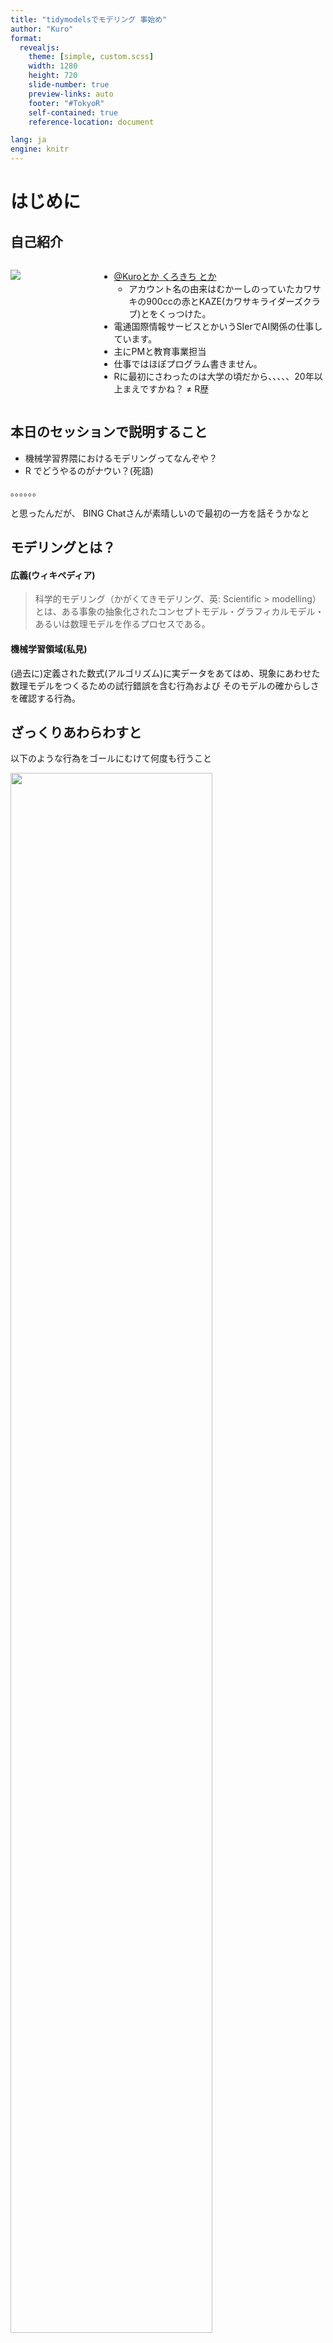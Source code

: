 ```yaml
---
title: "tidymodelsでモデリング 事始め"
author: "Kuro"
format: 
  revealjs:
    theme: [simple, custom.scss]
    width: 1280
    height: 720
    slide-number: true
    preview-links: auto
    footer: "#TokyoR"
    self-contained: true
    reference-location: document

lang: ja
engine: knitr
---
```


# はじめに

## 自己紹介

::: columns
::: {.column width="25%"}
![](./181120_8091.jpg)
:::

::: {.column width="75%"}
-   [\@Kuroとか くろきち とか](https://twitter.com/akaikaze_)
    -   アカウント名の由来はむかーしのっていたカワサキの900ccの赤とKAZE(カワサキライダーズクラブ)とをくっつけた。
-   電通国際情報サービスとかいうSIerでAI関係の仕事しています。
-   主にPMと教育事業担当
-   仕事ではほぼプログラム書きません。
-   Rに最初にさわったのは大学の頃だから、、、、、20年以上まえですかね？ ≠ R歴
:::
:::

## 本日のセッションで説明すること

-   機械学習界隈におけるモデリングってなんぞや？
-   R でどうやるのがナウい？(死語)

。。。。。。

と思ったんだが、 BING Chatさんが素晴しいので最初の一方を話そうかなと

## モデリングとは？

#### 広義(ウィキペディア)

> 科学的モデリング（かがくてきモデリング、英: Scientific \> modelling）とは、ある事象の抽象化されたコンセプトモデル・グラフィカルモデル・あるいは数理モデルを作るプロセスである。

#### 機械学習領域(私見)

(過去に)定義された数式(アルゴリズム)に実データをあてはめ、現象にあわせた数理モデルをつくるための試行錯誤を含む行為および そのモデルの確からしさを確認する行為。

## ざっくりあわらわすと

以下のような行為をゴールにむけて何度も行うこと

![](./%E6%A6%82%E5%BF%B5modeling.drawio.svg){fig-align="center" width="80%"}

## 参考 : データ分析のワークフロー

Wickham and Grolemund(2016) より作成

![](./t.drawio.svg){fig-align="center"}

## モデリング内で沢山のタスクをこなしながら目的を達成していく必要がある {auto-animate=true}

### モデリングで実施するタスク(例)

1)  モデルの選択
    -   複数モデル適用と評価\
        ランダムフォレスト Lasso ニューラルネットワーク
    -   タスク設定\
        回帰でやるのか？　分類でいくのか？
    -   ハイパーパラメータチューニング(初期設定値みたいなもの)
2)  評価の決定
    -   複数指標の検討\
        RMSEが良いのか？RMSLEがよいのか？
    -   汎用性能検討\
        過学習していないか？
    -   過去のモデルと比較の比較
    -   サンプリング方法\
        クロスバリデーションする？

## モデリング内で沢山のタスクをこなしながら目的を達成していく必要がある {auto-animate=true  visibility="uncounted"}

### モデリングで実施するタスク(例)
3)  データの処置
    -   特徴量エンジニアリング
    -   欠損値対応等\
        欠損は削除する？補完する？

等々

::: aside
もう少し詳細に学びたい場合は瓜生さんのスライドが非常によくまとまっていますので一読をお勧めします。 瓜生さんありがとう！！

[tidymodelsで覚えるRでのモデル構築と運用 / tidymodels2020 - Speaker Deck](https://speakerdeck.com/s_uryu/tidymodels2020)
:::

## Rにおけるモデリングの課題 {visibility="hidden"}

### タスクを横断的に実行できるものがない。

各パッケージはパッケージの目的の範囲しかあつかっていない。\
例)

| タスク           | パッケージ    |
|------------------|---------------|
| サンプリング     | rsample|
| モデル           | ranger        |
| パラメータサーチ | caret or 自作 |

### パッケージ毎にインターフェースが違う


例)ランダムフォレスト系

+---------------+-----------------+---------------+------------------------+
| パッケージ    | 決定木に与える\ | 作成する\     | ノード中の\            |
|               | 特徴量数        | 決定木の数    | 最小サンプルの数       |
+:=============:+:===============:+:=============:+:======================:+
| ranger        | mtry            | num.trees     | min.node.size          |
+---------------+-----------------+---------------+------------------------+
| randomForest  | mtry            | ntree         | nodesize               |
+---------------+-----------------+---------------+------------------------+
| Rborist       | nSamp           | nTree         | minNode                |
+---------------+-----------------+---------------+------------------------+
| sparlyr       | mtry            | num.trees     | min_instances_per_node |
+---------------+-----------------+---------------+------------------------+


## tidymodels
モデリングにかかわる各種のタスクを統一的にできるよう各種のパッケージを包含しつかいやすくしたもの。\

まずこれいれておけば、大体解決できると思えば良い。 ^[アルゴリズムについては数が多いので別にインストールは必要]

::: columns
::: {.column width="50%"}
```
─── tidymodels 1.0.0 ──
✔ broom        1.0.4     ✔ recipes      1.0.5
✔ dials        1.1.0     ✔ rsample      1.1.1
✔ dplyr        1.1.1     ✔ tibble       3.2.1
✔ ggplot2      3.4.1     ✔ tidyr        1.3.0
✔ infer        1.0.4     ✔ tune         1.0.1
✔ modeldata    1.1.0     ✔ workflows    1.1.3
✔ parsnip      1.0.4     ✔ workflowsets 1.0.0
✔ purrr        1.0.1     ✔ yardstick    1.1.0
✔ broom        1.0.4     ✔ recipes      1.0.5
✔ dials        1.1.0     ✔ rsample      1.1.1
✔ dplyr        1.1.1     ✔ tibble       3.2.1
✔ ggplot2      3.4.1     ✔ tidyr        1.3.0
✔ infer        1.0.4     ✔ tune         1.0.1
✔ modeldata    1.1.0     ✔ workflows    1.1.3
✔ parsnip      1.0.4     ✔ workflowsets 1.0.0
✔ purrr        1.0.1     ✔ yardstick    1.1.0
```

::: 
::: {.column width="50%"}
タスクと包含パッケージとの関係例

| タスク           | パッケージ    |
|------------------|---------------|
| サンプリング     | rsample|
| 前処理           | dplyr purrr tidyr        |
| パラメータサーチ | tune dials |
| モデルの性能評価 | yardstick |
| 可視化           | ggplot2 |
::: 
::: 

::: aside
わたしも全てのパッケージを理解しているわけではない。
::: 

## 今日覚えてもらうこと

tydymodelsをつかって以下の3つについてちょっとわかってもらいます。

1. モデリングまでの一連の流れ(コードベース)
1. サンプリング
1. モデル適用
1. 評価

::: aside
※他の方のセッションで、tidyverseをつかったデータ整理はなんとなーくわかっている状態を想定してます。
::: 

## モデリングまでの一連の流れ(コードベース) {.scrollable}
```r
#| code-line-numbers: "|17-21|23-30|32-36"
# ライブラリの読み込み
library(tidyverse)
library(tidymodels)
# アルゴリスムこれだけはインストールされないので別途install_packageする。
library(ranger)

# データの読み込み
# CSVから読みこむときは下記
# data <- readr::read_csv("path/to/aaaa.csv")
# 今回は[iris]を利用
iris_df <- iris %>% as_tibble()

# データの前処理
iris_df <- iris_df %>%
  mutate(Species = as.factor(Species))

# データの分割
set.seed(123)
split <- initial_split(iris_df, prop = 0.7)
train_data <- training(split)
test_data <- testing(split)

# モデルの定義
rf_spec <- rand_forest(mtry = 3, trees = 500) %>%
  set_mode("classification") %>%
  set_engine("ranger")

# モデルの学習
rf_fit <- rf_spec %>%
  fit(Species ~ ., data = train_data)

# モデルの評価
rf_fit %>%
  predict(test_data) %>%
  bind_cols(test_data) %>%
  metrics(truth = Species, estimate = .pred_class)
```

## サンプリング : resample パッケージ {.scrollable}

### モデルの性能を評価するために入力データを学習データ(train)と評価データ(test)に分割します。

#### なぜ？
学習に利用したデータ=既知(モデルが知っている)なので、モデルの評価に利用するとカンニングになる。\
このカンニングのことを、リーケージとよぶ。\
評価の為に新しくデータを用意できればよいが現実的ではないので、今あるデータを2つに分割して既知(学習データ)と未知(評価データ)として便宜あつかいます。


```r
library(rsample)
df <- iris

# 学習:評価=8:2で分割するよという宣言
df_split <- initial_split(df, prop=0.8)

# 学習データ抽出
df_train <- training(df_split)

#評価データ抽出
df_test <- testing(df_split)

paste(nrow(df),nrow(df_train),nrow(df_test),sep=" - ")
```


::: aside
リーケージについては下記などを参考に\
[機械学習のリーケージについて考える｜西岡賢一郎@研究者から経営者へ｜note](https://note.com/kenichiro/n/n2ff08344160a#QYIn9)

[正解率が高すぎる？AIを間違って導入しないために最低限知っておきたい知識｜西岡賢一郎@研究者から経営者へ｜note](https://note.com/kenichiro/n/nb46a7e112cfc#aX9FT)
:::

## モデル適用 : persnipパッケージ {auto-animate=true}
### 機械学習タスクや利用するアルゴリズムやハイパーパラメータなどを設定し、実際にデータを当てはめ(学習)ます。

```r
# モデルの定義
rf_spec <- 
  rand_forest(mtry = 3, trees = 500) %>%
  set_mode("classification") %>%
  set_engine("ranger")

# モデルの学習
rf_fit <- rf_spec %>%
  fit(Species ~ ., data = train_data)

# モデルの評価
pred <- rf_fit %>%
  predict(test_data)
```

## モデル適用 : persnipパッケージ {auto-animate=true  visibility="uncounted"}

```r
#| code-line-numbers: "1-5"
# モデルの定義
rf_spec <- 
  rand_forest(mtry = 3, trees = 500) %>%
  set_mode("classification") %>%
  set_engine("ranger")

# モデルの学習
rf_fit <- rf_spec %>%
  fit(Species ~ ., data = train_data)

# モデルの評価
pred <- rf_fit %>%
  predict(test_data)
```

### 利用できるモデルを知るには？
どんなアルゴリズムに対応しているかは下記をチェック\
[Explore tidymodels \- Search parsnip models](https://www.tidymodels.org/find/parsnip/)


## モデル適用 : persnipパッケージ {auto-animate=true  visibility="uncounted"}
```r
#| code-line-numbers: "7-13"
# モデルの定義
rf_spec <- 
  rand_forest(mtry = 3, trees = 500) %>%
  set_mode("classification") %>%
  set_engine("ranger")

# モデルの学習
rf_fit <- rf_spec %>%
  fit(Species ~ ., data = train_data)

# あえて説明変数を絞りたい場合は`+`でつなぐとよい。
#rf_fit <- rf_spec %>%
#  fit(Species ~ Sepal.Length+Sepal.Width, data = train_data)

# モデルの評価
pred <- rf_fit %>%
  predict(test_data)
```

### formula
目的変数 ~(チルダ) .(ドット)でつないているところがformulaです。\
.(ドット)は目的変数以外の全てをあらわします。\
説明変数を明示的に示す場合は`+`でつなぐとよいです。\
一部だけ利用するようなシーンは一般的ではなく、前処理で事前に落しておくのが一般的です。

## 評価



## 最後にネタバラしもふくめて

本セッションで活用したコードは、ChatGPTさんに聞いて作ったものになります。\
ググるのも良いのですが、コード界隈はChatGPTさんが素晴しいです。\
まずコードを読み、わからないところを調べる方が効率的でもありますので是非活用してみてください！！\

以下がプロンプト例になります。

```size
機械学習モデルの学習スクリプトの例を示してください。

以下の要件を満してください
- 言語: R言語 
- ライブラリ: tidyverse tidymodel,ranger
- アルゴリズム: randomforest
- データセット名: ああああ 
  - 目的変数: 目的変数
  - 説明変数: ｔ1,ｔ2,ｔ3,ｔ4,ｔ5,ma1,ma2
- タスク: 回帰
- データ分割: 7:3
- 交差検証: false

```

# EOF<br>Thank you!!

## これに対する回答は？
## 付帯要素

```         
- CRANのすすめ

- こまったときのNEXTアクション

    - rwakarang

    - HELP

    - viggnet

    - F2ボタン
```
## 最後に

## つぎ何をみるとよいか？

```         
- \[9 モデルの有効性の判断 \|Rによる整頓されたモデリング (tmwr.org)\](https://www.tmwr.org/performance.html)
```

\- 参考文献

```         
- [tidymodels で分類モデルをハイパーパラメータ・チューニングして学習して予測して評価する - Qiita\](https://qiita.com/KotaYoneda/items/1cde4d5b4c36ebdf0e72)

- [tidymodelsによるtidyな機械学習（その1：データ分割と前処理から学習と性能評価まで） - Dropout (hatenablog.com)](https://dropout009.hatenablog.com/entry/2019/01/06/124932#tidy%E3%81%AA%E6%A9%9F%E6%A2%B0%E5%AD%A6%E7%BF%92%E3%83%95%E3%83%AD%E3%83%BC)

- [Rユーザのためのtidymodels\[実践\]入門 〜モダンな統計・機械学習モデリングの世界：書籍案内｜技術評論社 (gihyo.jp)](https://gihyo.jp/book/2023/978-4-297-13236-1)

- [【R】tydymodelsを用いてlightgbmをやってみる（その３） - Qiita](https://qiita.com/kenkenvw/items/d605050a88636cd677e7)

- [R と tidymodels を使用して機械学習モデルを作成する - Training | Microsoft Learn](https://learn.microsoft.com/ja-jp/training/paths/machine-learning-with-r/)

- [【tidymodels講座1】当講座の概要 - データサイエンスの道標 (datasciencemore.com)](https://datasciencemore.com/r-tidymodels-overview/)

- [www.bing.com](https://www.bing.com/ck/a?!&&p=2e05a1addb3ff7d8JmltdHM9MTY3OTc4ODgwMCZpZ3VpZD0xNTRhNDMwZC00MTcwLTY2YzctMGM5MS01Mjc1NDAwYTY3NDEmaW5zaWQ9NTI3Mw&ptn=3&hsh=3&fclid=154a430d-4170-66c7-0c91-5275400a6741&psq=tidymodels+R&u=a1aHR0cHM6Ly9xaWl0YS5jb20vUmluZ2FfaHlqL2l0ZW1zLzdmZWQ5YTNhN2NjMjVjZGZhNjk1&ntb=1)

- [www.bing.com](https://www.bing.com/ck/a?!&&p=e4c65784a040f81eJmltdHM9MTY3OTc4ODgwMCZpZ3VpZD0xNTRhNDMwZC00MTcwLTY2YzctMGM5MS01Mjc1NDAwYTY3NDEmaW5zaWQ9NTMxNA&ptn=3&hsh=3&fclid=154a430d-4170-66c7-0c91-5275400a6741&psq=tidymodels+R&u=a1aHR0cHM6Ly9kYXRhc2NpZW5jZW1vcmUuY29tL3ItdGlkeW1vZGVscy10aWR5dmVyc2Uv&ntb=1)

- [Books \- Tidy Modeling with R](https://www.tidymodels.org/books/tmwr/)
- [tidymodelsで覚えるRでのモデル構築と運用 / tidymodels2020 \- Speaker Deck](https://speakerdeck.com/s_uryu/tidymodels2020)
- [ご注文は学習済モデルの確認ですか？BROOM【tidymodels, broom】 \- Qiita](https://qiita.com/Ringa_hyj/items/7fed9a3a7cc25cdfa695)
- [【tidymodels講座2】\{tidyverse\}探索的データ分析 \- データサイエンスの道標](https://datasciencemore.com/r-tidymodels-tidyverse/)
```
